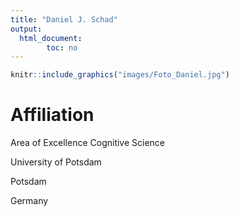 ```yaml
---
title: "Daniel J. Schad"
output:
  html_document:
        toc: no
---
```


```r
knitr::include_graphics("images/Foto_Daniel.jpg")
```

# Affiliation

Area of Excellence Cognitive Science

University of Potsdam

Potsdam

Germany

